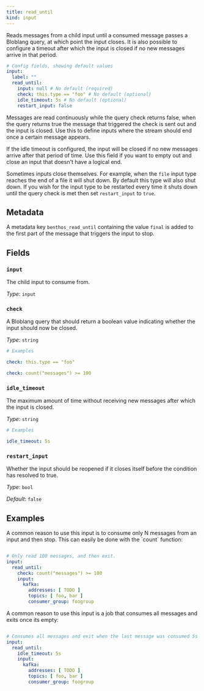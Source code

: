 ```yaml
---
title: read_until
kind: input
---
```


Reads messages from a child input until a consumed message passes a Bloblang query, at which point the input closes. It is also possible to configure a timeout after which the input is closed if no new messages arrive in that period.

```yml
# Config fields, showing default values
input:
  label: ""
  read_until:
    input: null # No default (required)
    check: this.type == "foo" # No default (optional)
    idle_timeout: 5s # No default (optional)
    restart_input: false
```

Messages are read continuously while the query check returns false, when the query returns true the message that triggered the check is sent out and the input is closed. Use this to define inputs where the stream should end once a certain message appears.

If the idle timeout is configured, the input will be closed if no new messages arrive after that period of time. Use this field if you want to empty out and close an input that doesn't have a logical end.

Sometimes inputs close themselves. For example, when the `file` input type reaches the end of a file it will shut down. By default this type will also shut down. If you wish for the input type to be restarted every time it shuts down until the query check is met then set `restart_input` to `true`.

## Metadata

A metadata key `benthos_read_until` containing the value `final` is added to the first part of the message that triggers the input to stop.

## Fields

### `input`

The child input to consume from.


*Type*: `input`


### `check`

A Bloblang query that should return a boolean value indicating whether the input should now be closed.


*Type*: `string`


```yml
# Examples

check: this.type == "foo"

check: count("messages") >= 100
```

### `idle_timeout`

The maximum amount of time without receiving new messages after which the input is closed.


*Type*: `string`


```yml
# Examples

idle_timeout: 5s
```

### `restart_input`

Whether the input should be reopened if it closes itself before the condition has resolved to true.


*Type*: `bool`

*Default*: `false`

## Examples

<Tabs>
<TabItem label="Consume N Messages">
A common reason to use this input is to consume only N messages from an input and then stop. This can easily be done with the `count` function:

```yaml

# Only read 100 messages, and then exit.
input:
  read_until:
    check: count("messages") >= 100
    input:
      kafka:
        addresses: [ TODO ]
        topics: [ foo, bar ]
        consumer_group: foogroup

```

</TabItem>
<TabItem label="Read from a kafka and close when empty">
A common reason to use this input is a job that consumes all messages and exits once its empty:

```yaml

# Consumes all messages and exit when the last message was consumed 5s ago.
input:
  read_until:
    idle_timeout: 5s
    input:
      kafka:
        addresses: [ TODO ]
        topics: [ foo, bar ]
        consumer_group: foogroup

```

</TabItem>
</Tabs>



